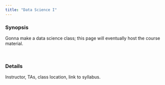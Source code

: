 ```yaml
---
title: "Data Science I"
---
```



### Synopsis

Gonna make a data science class; this page will eventually host the course material.

<br>

### Details

Instructor, TAs, class location, link to syllabus. 


